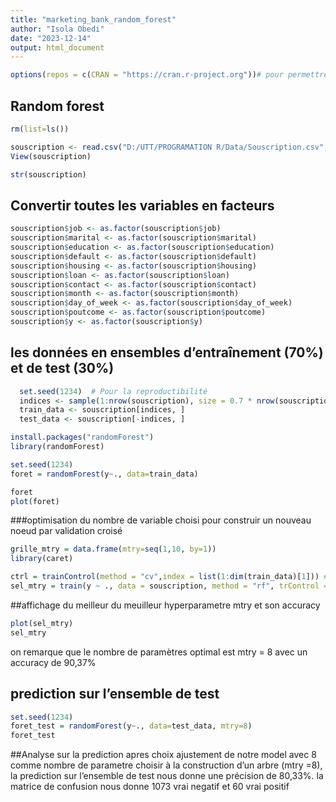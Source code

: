 ```yaml
---
title: "marketing_bank_random_forest"
author: "Isola Obedi"
date: "2023-12-14"
output: html_document
---
```

```r
options(repos = c(CRAN = "https://cran.r-project.org"))# pour permettre l'execution du Knit
```


## Random forest
```r
rm(list=ls())

```



```r
souscription <- read.csv("D:/UTT/PROGRAMATION R/Data/Souscription.csv", sep=";")
View(souscription)

```


```r
str(souscription)
```

## Convertir toutes les variables en facteurs

```r
souscription$job <- as.factor(souscription$job)
souscription$marital <- as.factor(souscription$marital)
souscription$education <- as.factor(souscription$education)
souscription$default <- as.factor(souscription$default)
souscription$housing <- as.factor(souscription$housing)
souscription$loan <- as.factor(souscription$loan)
souscription$contact <- as.factor(souscription$contact)
souscription$month <- as.factor(souscription$month)
souscription$day_of_week <- as.factor(souscription$day_of_week)
souscription$poutcome <- as.factor(souscription$poutcome)
souscription$y <- as.factor(souscription$y)

```


## les données en ensembles d'entraînement (70%) et de test (30%)
```r
  set.seed(1234)  # Pour la reproductibilité
  indices <- sample(1:nrow(souscription), size = 0.7 * nrow(souscription))
  train_data <- souscription[indices, ]
  test_data <- souscription[-indices, ]
```

```r
install.packages("randomForest")
library(randomForest)
```


```r
set.seed(1234)
foret = randomForest(y~., data=train_data)
```

```r
foret
plot(foret)
```

###optimisation du nombre de variable choisi pour construir un nouveau noeud par validation croisé
```r
grille_mtry = data.frame(mtry=seq(1,10, by=1))
library(caret)

ctrl = trainControl(method = "cv",index = list(1:dim(train_data)[1])) # method="cv" pour validation croisé
sel_mtry = train(y ~ ., data = souscription, method = "rf", trControl = ctrl, tuneGrid = grille_mtry)
```

##affichage du meilleur du meuilleur hyperparametre mtry et son accuracy

```r
plot(sel_mtry)
sel_mtry
```

on remarque que le nombre de paramètres optimal est mtry = 8 avec un accuracy de 90,37%

## prediction sur l'ensemble de test 
```r
set.seed(1234)
foret_test = randomForest(y~., data=test_data, mtry=8)
foret_test
```
##Analyse sur la prediction
apres choix ajustement de notre model avec 8 comme nombre de parametre choisir à la construction d'un arbre (mtry =8), la prediction sur l'ensemble de test nous donne une précision de 80,33%. 
la matrice de confusion nous donne 1073 vrai negatif et 60 vrai positif


